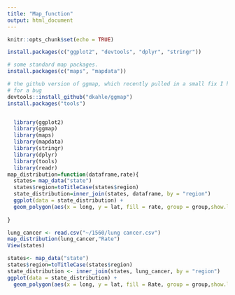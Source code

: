 ---
title: "Map_function"
output: html_document
---

```{r setup, include=FALSE}
knitr::opts_chunk$set(echo = TRUE)
```

```{r}
install.packages(c("ggplot2", "devtools", "dplyr", "stringr"))

# some standard map packages.
install.packages(c("maps", "mapdata"))

# the github version of ggmap, which recently pulled in a small fix I had
# for a bug 
devtools::install_github("dkahle/ggmap")
install.packages("tools")
```
```{r}

```



```{r}
  library(ggplot2)
  library(ggmap)
  library(maps)
  library(mapdata)
  library(stringr)
  library(dplyr)
  library(tools)
  library(readr)
map_distribution=function(dataframe,rate){
  states= map_data("state")
  states$region=toTitleCase(states$region)
  state_distribution=inner_join(states, dataframe, by = "region")
  ggplot(data = state_distribution) + 
  geom_polygon(aes(x = long, y = lat, fill = rate, group = group,show.legend = TRUE), color = "white") + coord_fixed(1.3) +guides(fill=FALSE) 
 
}


```



```{r}

lung_cancer <- read.csv("~/1560/lung cancer.csv")
map_distribution(lung_cancer,"Rate")
View(states)
```
```{r}
states<- map_data("state")
states$region=toTitleCase(states$region)
state_distribution <- inner_join(states, lung_cancer, by = "region")
ggplot(data = state_distribution) + 
  geom_polygon(aes(x = long, y = lat, fill = Rate, group = group,show.legend = TRUE), color = "white") + coord_fixed(1.3) +guides(fill=FALSE) 
 
```




